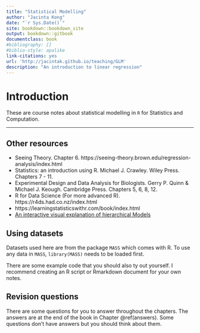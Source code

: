 ```yaml
---
title: "Statistical Modelling"
author: "Jacinta Kong"
date: "`r Sys.Date()`"
site: bookdown::bookdown_site
output: bookdown::gitbook
documentclass: book
#bibliography: []
#biblio-style: apalike
link-citations: yes
url: 'http://jacintak.github.io/teaching/GLM'
description: "An introduction to linear regression"
---
```


# Introduction 

These are course notes about statistical modelling in `R` for Statistics and Computation.

***
  
## Other resources
  
* Seeing Theory. Chapter 6. https://seeing-theory.brown.edu/regression-analysis/index.html
* Statistics: an introduction using R. Michael J. Crawley. Wiley Press. Chapters 7 - 11.
* Experimental Design and Data Analysis for Biologists. Gerry P. Quinn & Michael J. Keough. Cambridge Press. Chapters 5, 6, 8, 12.
* R for Data Science (For more advanced R). https://r4ds.had.co.nz/index.html
* https://learningstatisticswithr.com/book/index.html
* [An interactive visual explanation of hierarchical Models](http://mfviz.com/hierarchical-models/)

## Using datasets

Datasets used here are from the package `MASS` which comes with R. To use any data in `MASS`, `library(MASS)` needs to be loaded first.

There are some example code that you should also ty out yourself. I recommend creating an R script or Rmarkdown document for your own notes.

## Revision questions

There are some questions for you to answer throughout the chapters. The answers are at the end of the book in Chapter \@ref(answers). Some questions don't have answers but you should think about them. 